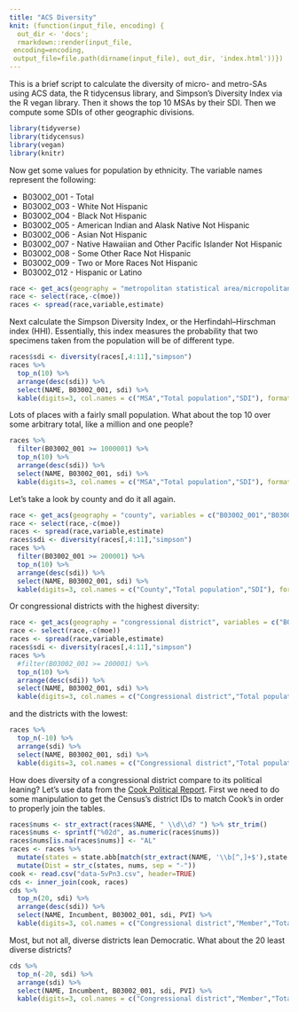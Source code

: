 ```yaml
---
title: "ACS Diversity"
knit: (function(input_file, encoding) {
  out_dir <- 'docs';
  rmarkdown::render(input_file,
 encoding=encoding,
 output_file=file.path(dirname(input_file), out_dir, 'index.html'))})
---
```


This is a brief script to calculate the diversity of micro- and metro-SAs using ACS data, the R tidycensus library, and Simpson's Diversity Index via the R vegan library. Then it shows the top 10 MSAs by their SDI. Then we compute some SDIs of other geographic divisions.

```r
library(tidyverse)
library(tidycensus)
library(vegan)
library(knitr)
```

Now get some values for population by ethnicity. The variable names represent the following:

* B03002_001 - Total
* B03002_003 - White Not Hispanic
* B03002_004 - Black Not Hispanic
* B03002_005 - American Indian and Alask Native Not Hispanic
* B03002_006 - Asian Not Hispanic
* B03002_007 - Native Hawaiian and Other Pacific Islander Not Hispanic
* B03002_008 - Some Other Race Not Hispanic
* B03002_009 - Two or More Races Not Hispanic
* B03002_012 - Hispanic or Latino

```r
race <- get_acs(geography = "metropolitan statistical area/micropolitan statistical area", variables = c("B03002_001","B03002_003","B03002_004","B03002_005","B03002_006","B03002_007","B03002_008","B03002_009","B03002_012"))
race <- select(race,-c(moe))
races <- spread(race,variable,estimate)
```

Next calculate the Simpson Diversity Index, or the Herfindahl–Hirschman index (HHI). Essentially, this index measures the probability that two specimens taken from the population will be of different type.

```r
races$sdi <- diversity(races[,4:11],"simpson")
races %>%
  top_n(10) %>%
  arrange(desc(sdi)) %>%
  select(NAME, B03002_001, sdi) %>%
  kable(digits=3, col.names = c("MSA","Total population","SDI"), format.args = list(big.mark = ","))
```

Lots of places with a fairly small population. What about the top 10 over some arbitrary total, like a million and one people?

```r
races %>%
  filter(B03002_001 >= 1000001) %>%
  top_n(10) %>%
  arrange(desc(sdi)) %>%
  select(NAME, B03002_001, sdi) %>%
  kable(digits=3, col.names = c("MSA","Total population","SDI"), format.args = list(big.mark = ","))
```

Let's take a look by county and do it all again.

```r
race <- get_acs(geography = "county", variables = c("B03002_001","B03002_003","B03002_004","B03002_005","B03002_006","B03002_007","B03002_008","B03002_009","B03002_012"))
race <- select(race,-c(moe))
races <- spread(race,variable,estimate)
races$sdi <- diversity(races[,4:11],"simpson")
races %>%
  filter(B03002_001 >= 200001) %>%
  top_n(10) %>%
  arrange(desc(sdi)) %>%
  select(NAME, B03002_001, sdi) %>%
  kable(digits=3, col.names = c("County","Total population","SDI"), format.args = list(big.mark = ","))
```

Or congressional districts with the highest diversity:

```r
race <- get_acs(geography = "congressional district", variables = c("B03002_001","B03002_003","B03002_004","B03002_005","B03002_006","B03002_007","B03002_008","B03002_009","B03002_012"))
race <- select(race,-c(moe))
races <- spread(race,variable,estimate)
races$sdi <- diversity(races[,4:11],"simpson")
races %>%
  #filter(B03002_001 >= 200001) %>%
  top_n(10) %>%
  arrange(desc(sdi)) %>%
  select(NAME, B03002_001, sdi) %>%
  kable(digits=3, col.names = c("Congressional district","Total population","SDI"), format.args = list(big.mark = ","))
```

and the districts with the lowest:

```r
races %>%
  top_n(-10) %>%
  arrange(sdi) %>%
  select(NAME, B03002_001, sdi) %>%
  kable(digits=3, col.names = c("Congressional district","Total population","SDI"), format.args = list(big.mark = ","))
```

How does diversity of a congressional district compare to its political leaning? Let's use data from the [Cook Political Report](https://cookpolitical.com/pvi-map-and-district-list). First we need to do some manipulation to get the Census's district IDs to match Cook's in order to properly join the tables.

```r
races$nums <- str_extract(races$NAME, " \\d\\d? ") %>% str_trim()
races$nums <- sprintf("%02d", as.numeric(races$nums))
races$nums[is.na(races$nums)] <- "AL"
races <- races %>%
  mutate(states = state.abb[match(str_extract(NAME, '\\b[^,]+$'),state.name)]) %>%
  mutate(Dist = str_c(states, nums, sep = "-"))
cook <- read.csv("data-5vPn3.csv", header=TRUE)
cds <- inner_join(cook, races)
cds %>%
  top_n(20, sdi) %>%
  arrange(desc(sdi)) %>%
  select(NAME, Incumbent, B03002_001, sdi, PVI) %>%
  kable(digits=3, col.names = c("Congressional district","Member","Total population","SDI","PVI"), format.args = list(big.mark = ","))
```

Most, but not all, diverse districts lean Democratic. What about the 20 least diverse districts?

```r
cds %>%
  top_n(-20, sdi) %>%
  arrange(sdi) %>%
  select(NAME, Incumbent, B03002_001, sdi, PVI) %>%
  kable(digits=3, col.names = c("Congressional district","Member","Total population","SDI","PVI"), format.args = list(big.mark = ","))
```
